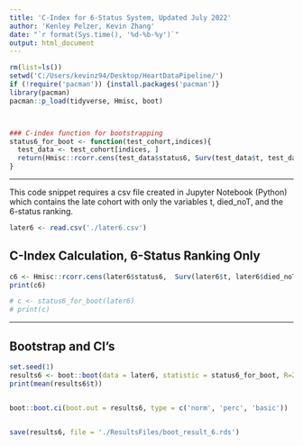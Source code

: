 ---
title: 'C-Index for 6-Status System, Updated July 2022'
author: 'Kenley Pelzer, Kevin Zhang'
date: "`r format(Sys.time(), '%d-%b-%y')`"
output: html_document
---


```{r setup, include=FALSE}
rm(list=ls())
setwd('C:/Users/kevinz94/Desktop/HeartDataPipeline/')
if (!require('pacman')) {install.packages('pacman')}
library(pacman)
pacman::p_load(tidyverse, Hmisc, boot)



### C-index function for bootstrapping
status6_for_boot <- function(test_cohort,indices){
  test_data <- test_cohort[indices, ]
  return(Hmisc::rcorr.cens(test_data$status6, Surv(test_data$t, test_data$died_noT))['C Index'])
}
```

-----------

This code snippet requires a csv file created in Jupyter Notebook (Python) which contains the late cohort with only the variables t, died_noT, and the 6-status ranking.
```{r, echo=T, warning=F, comment=NA}
later6 <- read.csv('./later6.csv')
```


## C-Index Calculation, 6-Status Ranking Only
```{r, echo=T, warning=F, comment=NA}
c6 <- Hmisc::rcorr.cens(later6$status6,  Surv(later6$t, later6$died_noT))['C Index']
print(c6)
```


<!-- ### Check generated function to confirm value -->
```{r, echo=T, warning=F, comment=NA}
# c <- status6_for_boot(later6)
# print(c)
```

-----------

## Bootstrap and CI's
```{r, echo=T, warning=F, comment=NA}
set.seed(1)
results6 <- boot::boot(data = later6, statistic = status6_for_boot, R=250)
print(mean(results6$t))


boot::boot.ci(boot.out = results6, type = c('norm', 'perc', 'basic'))


save(results6, file = './ResultsFiles/boot_result_6.rds')
```
